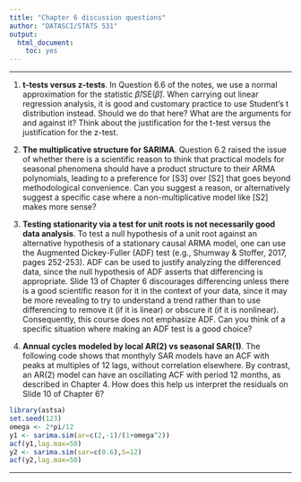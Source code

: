 ```yaml
---
title: "Chapter 6 discussion questions"
author: "DATASCI/STATS 531"
output:
  html_document:
    toc: yes
---
```


\newcommand\prob{\mathbb{P}}
\newcommand\E{\mathbb{E}}
\newcommand\var{\mathrm{Var}}
\newcommand\cov{\mathrm{Cov}}

-----------

1. **t-tests versus z-tests**. In Question 6.6 of the notes, we use a normal approximation for the statistic $\hat\beta \big/\mathrm{SE}(\hat\beta)$. When carrying out linear regression analysis, it is good and customary practice to use Student's t distribution instead. Should we do that here? What are the arguments for and against it? Think about the justification for the t-test versus the justification for the z-test. 

2. **The multiplicative structure for SARIMA**. Question 6.2 raised the issue of whether there is a scientific reason to think that practical models for seasonal phenomena should have a product structure to their ARMA polynomials, leading to a preference for [S3] over [S2] that goes beyond methodological convenience. Can you suggest a reason, or alternatively suggest a specific case where a non-multiplicative model like [S2] makes more sense?

3. **Testing stationarity via a test for unit roots is not necessarily good data analysis**. To test a null hypothesis of a unit root against an alternative hypothesis of a stationary causal ARMA model, one can use the Augmented Dickey-Fuller (ADF) test (e.g., Shumway & Stoffer, 2017, pages 252-253). ADF can be used to justify analyzing the differenced data, since the null hypothesis of ADF asserts that differencing is appropriate. Slide 13 of Chapter 6 discourages differencing unless there is a good scientific reason for it in the context of your data, since it may be more revealing to try to understand a trend rather than to use differencing to remove it (if it is linear) or obscure it (if it is nonlinear). Consequently, this course does not emphasize ADF. Can you think of a specific situation where making an ADF test is a good choice?

4. **Annual cycles modeled by local AR(2) vs seasonal SAR(1)**. The following code shows that monthyly SAR models have an ACF with peaks at multiples of 12 lags, without correlation elsewhere. By contrast, an AR(2) model can have an oscillating ACF with period 12 months, as described in Chapter 4. How does this help us interpret the residuals on Slide 10 of Chapter 6?

```r
library(astsa)
set.seed(123)
omega <- 2*pi/12
y1 <- sarima.sim(ar=c(2,-1)/(1+omega^2))
acf(y1,lag.max=50)
y2 <- sarima.sim(sar=c(0.6),S=12)
acf(y2,lag.max=50)
```


---------------
